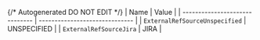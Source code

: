 {/* Autogenerated DO NOT EDIT  */}
| Name                           | Value                          |
| ------------------------------ | ------------------------------ |
| `ExternalRefSourceUnspecified` | UNSPECIFIED                    |
| `ExternalRefSourceJira`        | JIRA                           |